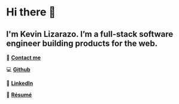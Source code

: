 # Hi there 👋
## I'm Kevin Lizarazo. I’m a full-stack software engineer building products for the web.

📧 [**Contact me**](https://forms.gle/sm3SEHBUoUHBzdzk9)

💻 [**Github**](https://github.com/kevinlizarazo)

💼 [**LinkedIn**](https://www.linkedin.com/in/kevin-lizarazo-software-engineer/)

📄 [**Résumé**](https://kevinlizarazo.com/LIZARAZO-KEVIN_resume.pdf)
